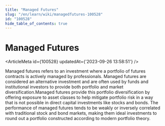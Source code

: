 ```yaml
---
title: "Managed Futures"
slug: "/en/learn/wiki/managedfutures-100528"
id: "100528"
hide_table_of_contents: true
---
```



# Managed Futures

<ArticleMeta id={100528} updatedAt={'2023-09-26 13:58:51'} />
<div className='border-solid border-b border-t-0 my-4 border-[var(--ifm-color-gray-300)]' />

Managed futures refers to an investment where a portfolio of futures contracts is actively managed by professionals. Managed futures are considered an alternative investment and are often used by funds and institutional investors to provide both portfolio and market diversification.Managed futures provide this portfolio diversification by offering exposure to asset classes to help mitigate portfolio risk in a way that is not possible in direct capital investments like stocks and bonds. The performance of managed futures tends to be weakly or inversely correlated with traditional stock and bond markets, making them ideal investments to round out a portfolio constructed according to modern portfolio theory.
